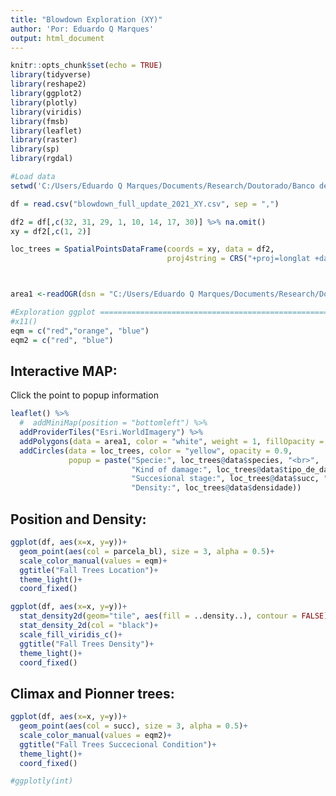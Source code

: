 ```yaml
---
title: "Blowdown Exploration (XY)"
author: 'Por: Eduardo Q Marques'
output: html_document
---
```


```r
knitr::opts_chunk$set(echo = TRUE)
library(tidyverse)
library(reshape2)
library(ggplot2)
library(plotly)
library(viridis)
library(fmsb)
library(leaflet)
library(raster)
library(sp)
library(rgdal)

#Load data
setwd('C:/Users/Eduardo Q Marques/Documents/Research/Doutorado/Banco de Dados Tanguro/Area1-plot/Campo vento')

df = read.csv("blowdown_full_update_2021_XY.csv", sep = ",")

df2 = df[,c(32, 31, 29, 1, 10, 14, 17, 30)] %>% na.omit()
xy = df2[,c(1, 2)]

loc_trees = SpatialPointsDataFrame(coords = xy, data = df2,
                                   proj4string = CRS("+proj=longlat +datum=WGS84 +ellps=WGS84 +towgs84=0,0,0"))



area1 <-readOGR(dsn = "C:/Users/Eduardo Q Marques/Documents/Research/Doutorado/Banco de Dados Tanguro/shapes",layer="Polygon_A_B_C")

#Exploration ggplot ===========================================================================
#x11()
eqm = c("red","orange", "blue")
eqm2 = c("red", "blue")

```

## Interactive MAP:
Click the point to popup information

```r
leaflet() %>% 
  #  addMiniMap(position = "bottomleft") %>%
  addProviderTiles("Esri.WorldImagery") %>% 
  addPolygons(data = area1, color = "white", weight = 1, fillOpacity = 0) %>% 
  addCircles(data = loc_trees, color = "yellow", opacity = 0.9,
             popup = paste("Specie:", loc_trees@data$species, "<br>",
                           "Kind of damage:", loc_trees@data$tipo_de_dano, "<br>",
                           "Succesional stage:", loc_trees@data$succ, "<br>",
                           "Density:", loc_trees@data$densidade))
```

## Position and Density:

```r
ggplot(df, aes(x=x, y=y))+
  geom_point(aes(col = parcela_bl), size = 3, alpha = 0.5)+
  scale_color_manual(values = eqm)+
  ggtitle("Fall Trees Location")+
  theme_light()+
  coord_fixed()

ggplot(df, aes(x=x, y=y))+
  stat_density2d(geom="tile", aes(fill = ..density..), contour = FALSE) + 
  stat_density_2d(col = "black")+
  scale_fill_viridis_c()+
  ggtitle("Fall Trees Density")+
  theme_light()+
  coord_fixed()
```

## Climax and Pionner trees:

```r
ggplot(df, aes(x=x, y=y))+
  geom_point(aes(col = succ), size = 3, alpha = 0.5)+
  scale_color_manual(values = eqm2)+
  ggtitle("Fall Trees Succecional Condition")+
  theme_light()+
  coord_fixed()

#ggplotly(int)
```



